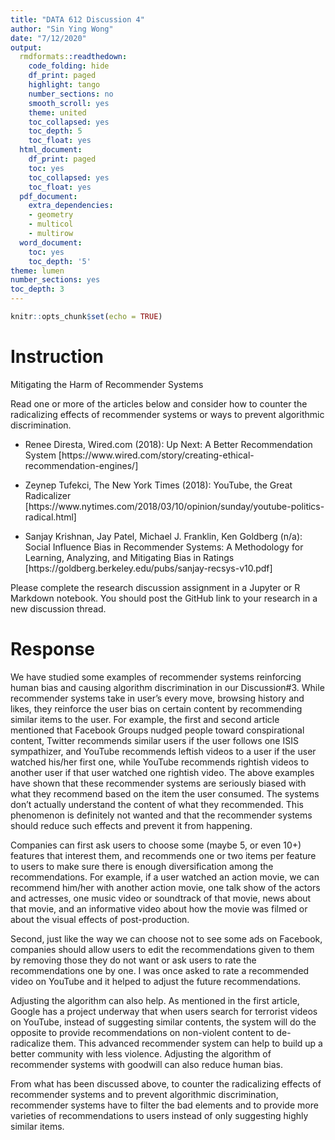 ---
title: "DATA 612 Discussion 4"
author: "Sin Ying Wong"
date: "7/12/2020"
output:
  rmdformats::readthedown:
    code_folding: hide
    df_print: paged
    highlight: tango
    number_sections: no
    smooth_scroll: yes
    theme: united
    toc_collapsed: yes
    toc_depth: 5
    toc_float: yes
  html_document:
    df_print: paged
    toc: yes
    toc_collapsed: yes
    toc_float: yes
  pdf_document:
    extra_dependencies:
    - geometry
    - multicol
    - multirow
  word_document:
    toc: yes
    toc_depth: '5'
theme: lumen
number_sections: yes
toc_depth: 3
---

```{r setup, include=FALSE}
knitr::opts_chunk$set(echo = TRUE)
```


# Instruction
Mitigating the Harm of Recommender Systems

Read one or more of the articles below and consider how to counter the radicalizing effects of recommender systems or ways to prevent algorithmic discrimination.

- Renee Diresta, Wired.com (2018): Up Next: A Better Recommendation System [https://www.wired.com/story/creating-ethical-recommendation-engines/]   

- Zeynep Tufekci, The New York Times (2018): YouTube, the Great Radicalizer [https://www.nytimes.com/2018/03/10/opinion/sunday/youtube-politics-radical.html]  

- Sanjay Krishnan, Jay Patel, Michael J. Franklin, Ken Goldberg (n/a): Social Influence Bias in Recommender Systems: A Methodology for Learning, Analyzing, and Mitigating Bias in Ratings [https://goldberg.berkeley.edu/pubs/sanjay-recsys-v10.pdf]  

Please complete the research discussion assignment in a Jupyter or R Markdown notebook. You should post the GitHub link to your research in a new discussion thread.


# Response
We have studied some examples of recommender systems reinforcing human bias and causing algorithm discrimination in our Discussion#3.  While recommender systems take in user's every move, browsing history and likes,  they reinforce the user bias on certain content by recommending similar items to the user.  For example, the first and second article mentioned that Facebook Groups nudged people toward conspirational content, Twitter recommends similar users if the user follows one ISIS sympathizer, and YouTube recommends leftish videos to a user if the user watched his/her first one, while YouTube recommends rightish videos to another user if that user watched one rightish video.  The above examples have shown that these recommender systems are seriously biased with what they recommend based on the item the user consumed.  The systems don't actually understand the content of what they recommended.  This phenomenon is definitely not wanted and that the recommender systems should reduce such effects and prevent it from happening.

Companies can first ask users to choose some (maybe 5, or even 10+) features that interest them, and recommends one or two items per feature to users to make sure there is enough diversification among the recommendations.  For example, if a user watched an action movie, we can recommend him/her with another action movie, one talk show of the actors and actresses, one music video or soundtrack of that movie, news about that movie, and an informative video about how the movie was filmed or about the visual effects of post-production.

Second, just like the way we can choose not to see some ads on Facebook, companies should allow users to edit the recommendations given to them by removing those they do not want or ask users to rate the recommendations one by one.  I was once asked to rate a recommended video on YouTube and it helped to adjust the future recommendations.

Adjusting the algorithm can also help.  As mentioned in the first article, Google has a project underway that when users search for terrorist videos on YouTube, instead of suggesting similar contents, the system will do the opposite to provide recommendations on non-violent content to de-radicalize them.  This advanced recommender system can help to build up a better community with less violence.  Adjusting the algorithm of recommender systems with goodwill can also reduce human bias.

From what has been discussed above, to counter the radicalizing effects of recommender systems and to prevent algorithmic discrimination, recommender systems have to filter the bad elements and to provide more varieties of recommendations to users instead of only suggesting highly similar items.  